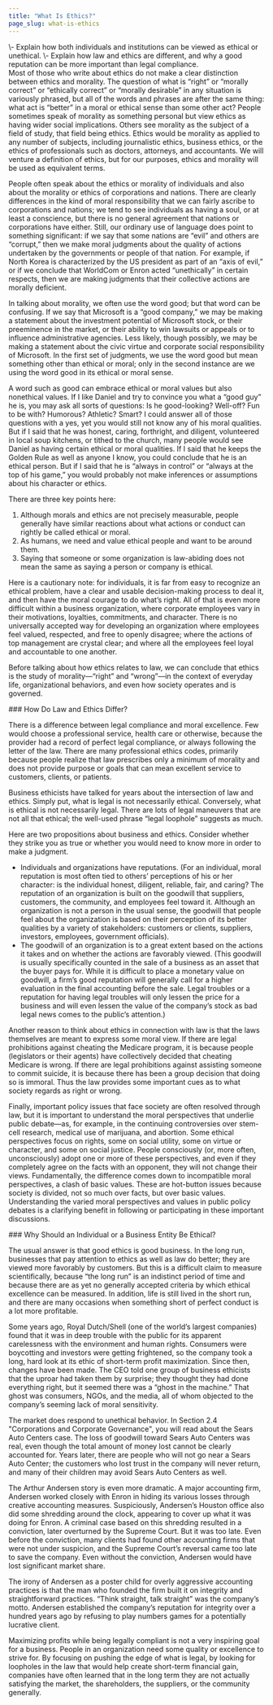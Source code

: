 ```yaml
---
title: "What Is Ethics?"
page_slug: what-is-ethics
---
```

<div className="content-chunk" data-subsection-id = "Learning-Objectives-32pt">
<Info title="LEARNING OBJECTIVES">\- Explain how both individuals and institutions can be viewed as ethical or unethical.  
\- Explain how law and ethics are different, and why a good reputation can be more important than legal compliance.</Info>
</div>
<div className="content-chunk" data-subsection-id = "What-Is-Ethics-295t">
Most of those who write about ethics do not make a clear distinction between ethics and morality. The question of what is “right” or “morally correct” or “ethically correct” or “morally desirable” in any situation is variously phrased, but all of the words and phrases are after the same thing: what act is “better” in a moral or ethical sense than some other act? People sometimes speak of morality as something personal but view ethics as having wider social implications. Others see morality as the subject of a field of study, that field being ethics. Ethics would be morality as applied to any number of subjects, including journalistic ethics, business ethics, or the ethics of professionals such as doctors, attorneys, and accountants. We will venture a definition of ethics, but for our purposes, ethics and morality will be used as equivalent terms. 

People often speak about the ethics or morality of individuals and also about the morality or ethics of corporations and nations. There are clearly differences in the kind of moral responsibility that we can fairly ascribe to corporations and nations; we tend to see individuals as having a soul, or at least a conscience, but there is no general agreement that nations or corporations have either. Still, our ordinary use of language does point to something significant: if we say that some nations are “evil” and others are “corrupt,” then we make moral judgments about the quality of actions undertaken by the governments or people of that nation. For example, if North Korea is characterized by the US president as part of an “axis of evil,” or if we conclude that WorldCom or Enron acted “unethically” in certain respects, then we are making judgments that their collective actions are morally deficient.

In talking about morality, we often use the word good; but that word can be confusing. If we say that Microsoft is a “good company,” we may be making a statement about the investment potential of Microsoft stock, or their preeminence in the market, or their ability to win lawsuits or appeals or to influence administrative agencies. Less likely, though possibly, we may be making a statement about the civic virtue and corporate social responsibility of Microsoft. In the first set of judgments, we use the word good but mean something other than ethical or moral; only in the second instance are we using the word good in its ethical or moral sense.

A word such as good can embrace ethical or moral values but also nonethical values. If I like Daniel and try to convince you what a “good guy” he is, you may ask all sorts of questions: Is he good-looking? Well-off? Fun to be with? Humorous? Athletic? Smart? I could answer all of those questions with a yes, yet you would still not know any of his moral qualities. But if I said that he was honest, caring, forthright, and diligent, volunteered in local soup kitchens, or tithed to the church, many people would see Daniel as having certain ethical or moral qualities. If I said that he keeps the Golden Rule as well as anyone I know, you could conclude that he is an ethical person. But if I said that he is “always in control” or “always at the top of his game,” you would probably not make inferences or assumptions about his character or ethics.

There are three key points here:

1.  Although morals and ethics are not precisely measurable, people generally have similar reactions about what actions or conduct can rightly be called ethical or moral.
2.  As humans, we need and value ethical people and want to be around them.
3.  Saying that someone or some organization is law-abiding does not mean the same as saying a person or company is ethical.

Here is a cautionary note: for individuals, it is far from easy to recognize an ethical problem, have a clear and usable decision-making process to deal it, and then have the moral courage to do what’s right. All of that is even more difficult within a business organization, where corporate employees vary in their motivations, loyalties, commitments, and character. There is no universally accepted way for developing an organization where employees feel valued, respected, and free to openly disagree; where the actions of top management are crystal clear; and where all the employees feel loyal and accountable to one another.

Before talking about how ethics relates to law, we can conclude that ethics is the study of morality—“right” and “wrong”—in the context of everyday life, organizational behaviors, and even how society operates and is governed.
</div>
<div className="content-chunk" data-subsection-id = "How-Do-Law-and-Ethics-Differ-187t">
### How Do Law and Ethics Differ?

There is a difference between legal compliance and moral excellence. Few would choose a professional service, health care or otherwise, because the provider had a record of perfect legal compliance, or always following the letter of the law. There are many professional ethics codes, primarily because people realize that law prescribes only a minimum of morality and does not provide purpose or goals that can mean excellent service to customers, clients, or patients.

Business ethicists have talked for years about the intersection of law and ethics. Simply put, what is legal is not necessarily ethical. Conversely, what is ethical is not necessarily legal. There are lots of legal maneuvers that are not all that ethical; the well-used phrase “legal loophole” suggests as much.

Here are two propositions about business and ethics. Consider whether they strike you as true or whether you would need to know more in order to make a judgment.

* Individuals and organizations have reputations. (For an individual, moral reputation is most often tied to others’ perceptions of his or her character: is the individual honest, diligent, reliable, fair, and caring? The reputation of an organization is built on the goodwill that suppliers, customers, the community, and employees feel toward it. Although an organization is not a person in the usual sense, the goodwill that people feel about the organization is based on their perception of its better qualities by a variety of stakeholders: customers or clients, suppliers, investors, employees, government officials).
* The goodwill of an organization is to a great extent based on the actions it takes and on whether the actions are favorably viewed. (This goodwill is usually specifically counted in the sale of a business as an asset that the buyer pays for. While it is difficult to place a monetary value on goodwill, a firm’s good reputation will generally call for a higher evaluation in the final accounting before the sale. Legal troubles or a reputation for having legal troubles will only lessen the price for a business and will even lessen the value of the company’s stock as bad legal news comes to the public’s attention.)

Another reason to think about ethics in connection with law is that the laws themselves are meant to express some moral view. If there are legal prohibitions against cheating the Medicare program, it is because people (legislators or their agents) have collectively decided that cheating Medicare is wrong. If there are legal prohibitions against assisting someone to commit suicide, it is because there has been a group decision that doing so is immoral. Thus the law provides some important cues as to what society regards as right or wrong.

Finally, important policy issues that face society are often resolved through law, but it is important to understand the moral perspectives that underlie public debate—as, for example, in the continuing controversies over stem-cell research, medical use of marijuana, and abortion. Some ethical perspectives focus on rights, some on social utility, some on virtue or character, and some on social justice. People consciously (or, more often, unconsciously) adopt one or more of these perspectives, and even if they completely agree on the facts with an opponent, they will not change their views. Fundamentally, the difference comes down to incompatible moral perspectives, a clash of basic values. These are hot-button issues because society is divided, not so much over facts, but over basic values. Understanding the varied moral perspectives and values in public policy debates is a clarifying benefit in following or participating in these important discussions.
</div>
<div className="content-chunk" data-subsection-id = "Why-Should-an-Individual-or-a-Business-Entity-Be-Ethical-188t">
### Why Should an Individual or a Business Entity Be Ethical?

The usual answer is that good ethics is good business. In the long run, businesses that pay attention to ethics as well as law do better; they are viewed more favorably by customers. But this is a difficult claim to measure scientifically, because “the long run” is an indistinct period of time and because there are as yet no generally accepted criteria by which ethical excellence can be measured. In addition, life is still lived in the short run, and there are many occasions when something short of perfect conduct is a lot more profitable.

Some years ago, Royal Dutch/Shell (one of the world’s largest companies) found that it was in deep trouble with the public for its apparent carelessness with the environment and human rights. Consumers were boycotting and investors were getting frightened, so the company took a long, hard look at its ethic of short-term profit maximization. Since then, changes have been made. The CEO told one group of business ethicists that the uproar had taken them by surprise; they thought they had done everything right, but it seemed there was a “ghost in the machine.” That ghost was consumers, NGOs, and the media, all of whom objected to the company’s seeming lack of moral sensitivity.

The market does respond to unethical behavior. In Section 2.4 "Corporations and Corporate Governance", you will read about the Sears Auto Centers case. The loss of goodwill toward Sears Auto Centers was real, even though the total amount of money lost cannot be clearly accounted for. Years later, there are people who will not go near a Sears Auto Center; the customers who lost trust in the company will never return, and many of their children may avoid Sears Auto Centers as well.

The Arthur Andersen story is even more dramatic. A major accounting firm, Andersen worked closely with Enron in hiding its various losses through creative accounting measures. Suspiciously, Andersen’s Houston office also did some shredding around the clock, appearing to cover up what it was doing for Enron. A criminal case based on this shredding resulted in a conviction, later overturned by the Supreme Court. But it was too late. Even before the conviction, many clients had found other accounting firms that were not under suspicion, and the Supreme Court’s reversal came too late to save the company. Even without the conviction, Andersen would have lost significant market share.

The irony of Andersen as a poster child for overly aggressive accounting practices is that the man who founded the firm built it on integrity and straightforward practices. “Think straight, talk straight” was the company’s motto. Andersen established the company’s reputation for integrity over a hundred years ago by refusing to play numbers games for a potentially lucrative client.

Maximizing profits while being legally compliant is not a very inspiring goal for a business. People in an organization need some quality or excellence to strive for. By focusing on pushing the edge of what is legal, by looking for loopholes in the law that would help create short-term financial gain, companies have often learned that in the long term they are not actually satisfying the market, the shareholders, the suppliers, or the community generally.
</div>
